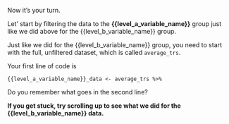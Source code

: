 Now it's your turn.

Let' start by filtering the data to the **{{level_a_variable_name}}** group just like we did above for the {{level_b_variable_name}} group.

Just like we did for the {{level_b_variable_name}} group, you need to start with the full, unfiltered dataset, which is called `average_trs`.

Your first line of code is 

```
{{level_a_variable_name}}_data <- average_trs %>%

```
Do you remember what goes in the second line?

**If you get stuck, try scrolling up to see what we did for the {{level_b_variable_name}} data.**

